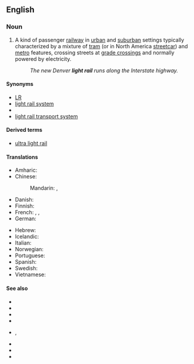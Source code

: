 ==English==
{{wikipedia|Light rail}}

===Noun===
{{en-noun|~}}

# {{lb|en|US|Canada|rail}} A kind of passenger [[railway]] in [[urban]] and [[suburban]] settings typically characterized by a mixture of [[tram]] (or in North America [[streetcar]]) and [[metro]] features, crossing streets at [[grade crossing]]s and normally powered by electricity.
#:{{ant|en|heavy rail}}
#: ''The new Denver '''light rail''' runs along the Interstate highway.''

====Synonyms====
* [[LR]] {{q|abbreviation}}
* [[light rail system]]
* {{l|en|light rail transit}}
* [[light rail transport system]]

====Derived terms====
* [[ultra light rail]]

====Translations====
{{trans-top|type of passenger railway}}
* Amharic: {{t|am|ቀላል ባቡር|tr=k’elali baburi|sc=Ethi}}
* Chinese:
*: Mandarin: {{t+|cmn|輕軌}}, {{t+|cmn|轻轨|tr=qīngguǐ}}
* Danish: {{t+|da|letbane}}
* Finnish: {{t+|fi|pikaraitiotie}}
* French: {{t+|fr|métro léger}}, {{t|fr|système léger sur rail}}, {{t|fr|transit léger sur rail}}
* German: {{t|de|Leichtbahn|f}}
{{trans-mid}}
* Hebrew: {{t+|he|רַכֶּבֶת קַלָּה|f|tr=rakévet qalá}}
* Icelandic: {{t|is|léttlest}}
* Italian: {{t|it|metropolitana leggera}}
* Norwegian: {{t|nb|lettbane}}
* Portuguese: {{t|pt|trem ligeiro}}
* Spanish: {{t|es|tren ligero}}
* Swedish: {{t|sv|lättbana}} {{q|translation of "light rail"; of rare usage}}
* Vietnamese: {{t|vi|đường sắt nhẹ}}
{{trans-bottom}}

====See also====
{{top2}}
* {{l|en|light railway}}
* {{l|en|light metro}}
* {{l|en|rapid transit}}
* {{l|en|light train}}
* {{l|en|streetcar}}, {{l|en|trolley car}}
* {{l|en|subway}}
* {{l|en|tramway}}
* {{l|en|fast tram}}
{{bottom}}